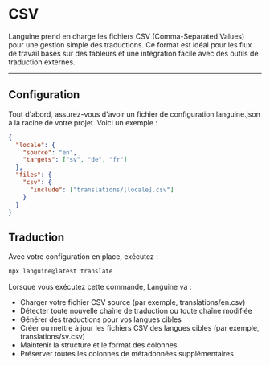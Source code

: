 # CSV

Languine prend en charge les fichiers CSV (Comma-Separated Values) pour une gestion simple des traductions. Ce format est idéal pour les flux de travail basés sur des tableurs et une intégration facile avec des outils de traduction externes.

---

## Configuration

Tout d'abord, assurez-vous d'avoir un fichier de configuration languine.json à la racine de votre projet. Voici un exemple :

```json
{
  "locale": {
    "source": "en",
    "targets": ["sv", "de", "fr"]
  },
  "files": {
    "csv": {
      "include": ["translations/[locale].csv"]
    }
  }
}
```

## Traduction

Avec votre configuration en place, exécutez :

```bash
npx languine@latest translate
```

Lorsque vous exécutez cette commande, Languine va :

- Charger votre fichier CSV source (par exemple, translations/en.csv)
- Détecter toute nouvelle chaîne de traduction ou toute chaîne modifiée
- Générer des traductions pour vos langues cibles
- Créer ou mettre à jour les fichiers CSV des langues cibles (par exemple, translations/sv.csv)
- Maintenir la structure et le format des colonnes
- Préserver toutes les colonnes de métadonnées supplémentaires
